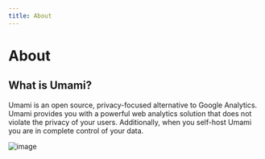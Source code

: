 ```yaml
---
title: About
---
```


# About

## What is Umami?

Umami is an open source, privacy-focused alternative to Google Analytics.
Umami provides you with a powerful web analytics solution that does not violate the privacy of your users. Additionally, when you self-host Umami you are in complete control of your data.

![image](/images/docs/v1/about-screenshot.png)
